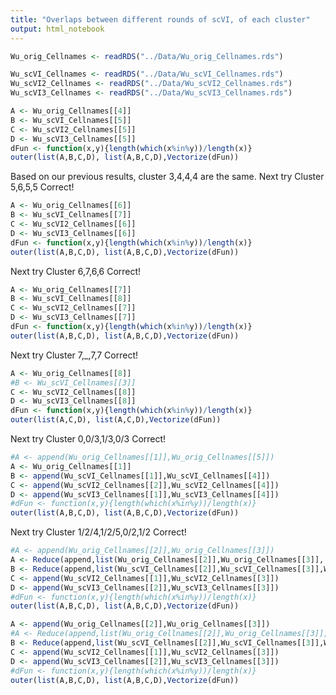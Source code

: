 ```yaml
---
title: "Overlaps between different rounds of scVI, of each cluster"
output: html_notebook
---
```


```r
Wu_orig_Cellnames <- readRDS("../Data/Wu_orig_Cellnames.rds")

Wu_scVI_Cellnames <- readRDS("../Data/Wu_scVI_Cellnames.rds")
Wu_scVI2_Cellnames <- readRDS("../Data/Wu_scVI2_Cellnames.rds")
Wu_scVI3_Cellnames <- readRDS("../Data/Wu_scVI3_Cellnames.rds")
```

```r
A <- Wu_orig_Cellnames[[4]]
B <- Wu_scVI_Cellnames[[5]]
C <- Wu_scVI2_Cellnames[[5]]
D <- Wu_scVI3_Cellnames[[5]]
dFun <- function(x,y){length(which(x%in%y))/length(x)}
outer(list(A,B,C,D), list(A,B,C,D),Vectorize(dFun))
```

Based on our previous results, cluster 3,4,4,4 are the same.
Next try Cluster 5,6,5,5
Correct!
```r
A <- Wu_orig_Cellnames[[6]]
B <- Wu_scVI_Cellnames[[7]]
C <- Wu_scVI2_Cellnames[[6]]
D <- Wu_scVI3_Cellnames[[6]]
dFun <- function(x,y){length(which(x%in%y))/length(x)}
outer(list(A,B,C,D), list(A,B,C,D),Vectorize(dFun))
```
Next try Cluster 6,7,6,6
Correct!
```r
A <- Wu_orig_Cellnames[[7]]
B <- Wu_scVI_Cellnames[[8]]
C <- Wu_scVI2_Cellnames[[7]]
D <- Wu_scVI3_Cellnames[[7]]
dFun <- function(x,y){length(which(x%in%y))/length(x)}
outer(list(A,B,C,D), list(A,B,C,D),Vectorize(dFun))
```
Next try Cluster 7,_,7,7
Correct!
```r
A <- Wu_orig_Cellnames[[8]]
#B <- Wu_scVI_Cellnames[[3]]
C <- Wu_scVI2_Cellnames[[8]]
D <- Wu_scVI3_Cellnames[[8]]
dFun <- function(x,y){length(which(x%in%y))/length(x)}
outer(list(A,C,D), list(A,C,D),Vectorize(dFun))
```

Next try Cluster 0,0/3,1/3,0/3
Correct!
```r
#A <- append(Wu_orig_Cellnames[[1]],Wu_orig_Cellnames[[5]])
A <- Wu_orig_Cellnames[[1]]
B <- append(Wu_scVI_Cellnames[[1]],Wu_scVI_Cellnames[[4]])
C <- append(Wu_scVI2_Cellnames[[2]],Wu_scVI2_Cellnames[[4]])
D <- append(Wu_scVI3_Cellnames[[1]],Wu_scVI3_Cellnames[[4]])
#dFun <- function(x,y){length(which(x%in%y))/length(x)}
outer(list(A,B,C,D), list(A,B,C,D),Vectorize(dFun))
```

Next try Cluster 1/2/4,1/2/5,0/2,1/2
Correct!
```r
#A <- append(Wu_orig_Cellnames[[2]],Wu_orig_Cellnames[[3]])
A <- Reduce(append,list(Wu_orig_Cellnames[[2]],Wu_orig_Cellnames[[3]], Wu_orig_Cellnames[[6]]))
B <- Reduce(append,list(Wu_scVI_Cellnames[[2]],Wu_scVI_Cellnames[[3]],Wu_scVI_Cellnames[[6]]))
C <- append(Wu_scVI2_Cellnames[[1]],Wu_scVI2_Cellnames[[3]])
D <- append(Wu_scVI3_Cellnames[[2]],Wu_scVI3_Cellnames[[3]])
#dFun <- function(x,y){length(which(x%in%y))/length(x)}
outer(list(A,B,C,D), list(A,B,C,D),Vectorize(dFun))
```

```r
A <- append(Wu_orig_Cellnames[[2]],Wu_orig_Cellnames[[3]])
#A <- Reduce(append,list(Wu_orig_Cellnames[[2]],Wu_orig_Cellnames[[3]], Wu_orig_Cellnames[[6]]))
B <- Reduce(append,list(Wu_scVI_Cellnames[[2]],Wu_scVI_Cellnames[[3]],Wu_scVI_Cellnames[[6]]))
C <- append(Wu_scVI2_Cellnames[[1]],Wu_scVI2_Cellnames[[3]])
D <- append(Wu_scVI3_Cellnames[[2]],Wu_scVI3_Cellnames[[3]])
#dFun <- function(x,y){length(which(x%in%y))/length(x)}
outer(list(A,B,C,D), list(A,B,C,D),Vectorize(dFun))
```
